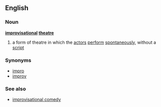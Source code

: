 ==English==
===Noun===
{{wikipedia}}
'''[[improvisational]] [[theatre]]'''
# a form of theatre in which the [[actor]]s [[perform]] [[spontaneously]], without a [[script]]
===Synonyms===
*[[impro]]
*[[improv]]
===See also===
*[[improvisational comedy]]